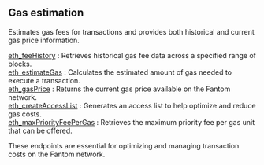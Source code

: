 
## Gas estimation

Estimates gas fees for transactions and provides both historical and current gas price information.

[eth_feeHistory](/fantom-api/gasestimation/eth_feeHistory) : Retrieves historical gas fee data across a specified range of blocks. \
[eth_estimateGas](/fantom-api/gasestimation/eth_estimateGas) : Calculates the estimated amount of gas needed to execute a transaction. \
[eth_gasPrice](/fantom-api/gasestimation/eth_gasPrice) :  Returns the current gas price available on the Fantom network. \
[eth_createAccessList](/fantom-api/gasestimation/eth_createAccessList) : Generates an access list to help optimize and reduce gas costs. \
[eth_maxPriorityFeePerGas](/fantom-api/gasestimation/eth_maxPriorityFeePerGas) : Retrieves the maximum priority fee per gas unit that can be offered.

These endpoints are essential for optimizing and managing transaction costs on the Fantom network.

<Space h={16} />
<GetStarted />